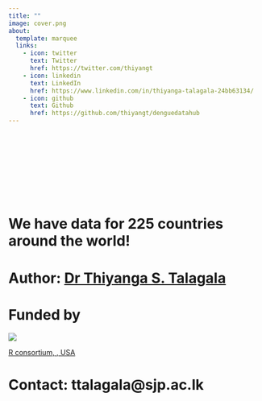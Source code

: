 ```yaml
---
title: ""
image: cover.png
about:
  template: marquee
  links:
    - icon: twitter
      text: Twitter
      href: https://twitter.com/thiyangt
    - icon: linkedin
      text: LinkedIn
      href: https://www.linkedin.com/in/thiyanga-talagala-24bb63134/
    - icon: github
      text: Github
      href: https://github.com/thiyangt/denguedatahub
---
```


<style>
.centered-heading {
  text-align: center;
  color: blue;
  animation: fadeIn 3s ease-in-out;
}

.red-text {
  color: red;
}

@keyframes fadeIn {
  0% { opacity: 0; }
  100% { opacity: 1; }
}
</style>

# <span class="centered-heading">Welcome to the <span class="red-text">Dengue Data Hub</span>, a centralized repository for dengue-related data from around the world!</span>

# We have data for 225 countries around the world!

# Author: [Dr Thiyanga S. Talagala](https://thiyanga.netlify.app/)


# Funded by

![](consortium.png)

[R consortium, , USA](https://www.r-consortium.org/)

# Contact: ttalagala@sjp.ac.lk